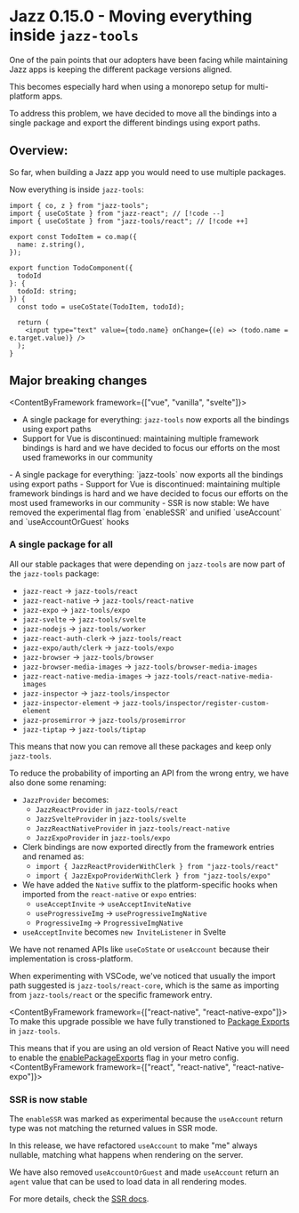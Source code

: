 
# Jazz 0.15.0 - Moving everything inside `jazz-tools`

One of the pain points that our adopters have been facing while maintaining Jazz apps is keeping the different package versions aligned.

This becomes especially hard when using a monorepo setup for multi-platform apps.

To address this problem, we have decided to move all the bindings into a single package and export the different bindings using export paths.

## Overview:

So far, when building a Jazz app you would need to use multiple packages.

Now everything is inside `jazz-tools`:
<CodeGroup>
```tsx
import { co, z } from "jazz-tools";
import { useCoState } from "jazz-react"; // [!code --]
import { useCoState } from "jazz-tools/react"; // [!code ++]

export const TodoItem = co.map({
  name: z.string(),
});

export function TodoComponent({
  todoId
}: {
  todoId: string;
}) {
  const todo = useCoState(TodoItem, todoId);

  return (
    <input type="text" value={todo.name} onChange={(e) => (todo.name = e.target.value)} />
  );
}
```
</CodeGroup>

## Major breaking changes

<ContentByFramework framework={["vue", "vanilla", "svelte"]}>
- A single package for everything: `jazz-tools` now exports all the bindings using export paths
- Support for Vue is discontinued: maintaining multiple framework bindings is hard and we have decided to focus our efforts on the most used frameworks in our community
</ContentByFramework>
<ContentByFramework framework={["react", "react-native", "react-native-expo"]}>
- A single package for everything: `jazz-tools` now exports all the bindings using export paths
- Support for Vue is discontinued: maintaining multiple framework bindings is hard and we have decided to focus our efforts on the most used frameworks in our community
- SSR is now stable: We have removed the experimental flag from `enableSSR` and unified `useAccount` and `useAccountOrGuest` hooks
</ContentByFramework>

### A single package for all

All our stable packages that were depending on `jazz-tools` are now part of the `jazz-tools` package:

- `jazz-react` -> `jazz-tools/react`
- `jazz-react-native` -> `jazz-tools/react-native`
- `jazz-expo` -> `jazz-tools/expo`
- `jazz-svelte` -> `jazz-tools/svelte`
- `jazz-nodejs` -> `jazz-tools/worker`
- `jazz-react-auth-clerk` -> `jazz-tools/react`
- `jazz-expo/auth/clerk` -> `jazz-tools/expo`
- `jazz-browser` -> `jazz-tools/browser`
- `jazz-browser-media-images` -> `jazz-tools/browser-media-images`
- `jazz-react-native-media-images` -> `jazz-tools/react-native-media-images`
- `jazz-inspector` -> `jazz-tools/inspector`
- `jazz-inspector-element` -> `jazz-tools/inspector/register-custom-element`
- `jazz-prosemirror` -> `jazz-tools/prosemirror`
- `jazz-tiptap` -> `jazz-tools/tiptap`

This means that now you can remove all these packages and keep only `jazz-tools`.

To reduce the probability of importing an API from the wrong entry, we have also done some renaming:
- `JazzProvider` becomes:
  - `JazzReactProvider` in `jazz-tools/react`
  - `JazzSvelteProvider` in `jazz-tools/svelte`
  - `JazzReactNativeProvider` in `jazz-tools/react-native`
  - `JazzExpoProvider` in `jazz-tools/expo`
- Clerk bindings are now exported directly from the framework entries and renamed as:
  - `import { JazzReactProviderWithClerk } from "jazz-tools/react"`
  - `import { JazzExpoProviderWithClerk } from "jazz-tools/expo"`
- We have added the `Native` suffix to the platform-specific hooks when imported from the `react-native` or `expo` entries:
  - `useAcceptInvite` -> `useAcceptInviteNative`
  - `useProgressiveImg` -> `useProgressiveImgNative`
  - `ProgressiveImg` -> `ProgressiveImgNative`
- `useAcceptInvite` becomes `new InviteListener` in Svelte

We have not renamed APIs like `useCoState` or `useAccount` because their implementation is cross-platform.

When experimenting with VSCode, we've noticed that usually the import path suggested is `jazz-tools/react-core`, which is the same as importing from `jazz-tools/react` or the specific framework entry.

<ContentByFramework framework={["react-native", "react-native-expo"]}>
To make this upgrade possible we have fully transtioned to [Package Exports](https://nodejs.org/docs/latest-v18.x/api/packages.html#package-entry-points) in `jazz-tools`.

This means that if you are using an old version of React Native you will need to enable the [enablePackageExports](https://metrobundler.dev/docs/configuration/#unstable_enablepackageexports-experimental) flag in your metro config.
</ContentByFramework>
<ContentByFramework framework={["react", "react-native", "react-native-expo"]}>
### SSR is now stable

The `enableSSR` was marked as experimental because the `useAccount` return type was not matching the returned values in SSR mode.

In this release, we have refactored `useAccount` to make "me" always nullable, matching what happens when rendering on the server.

We have also removed `useAccountOrGuest` and made `useAccount` return an `agent` value that can be used to load data in all rendering modes.

For more details, check the [SSR docs](/docs/react/project-setup#nextjs-integration).
</ContentByFramework>
